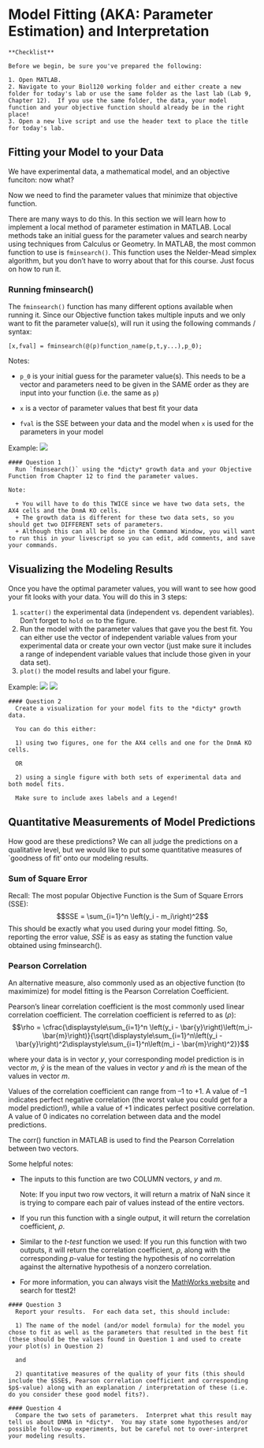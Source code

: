 # Model Fitting (AKA: Parameter Estimation) and Interpretation

  
```block
**Checklist**

Before we begin, be sure you've prepared the following:

1. Open MATLAB.
2. Navigate to your Biol120 working folder and either create a new folder for today's lab or use the same folder as the last lab (Lab 9, Chapter 12).  If you use the same folder, the data, your model function and your objective function should already be in the right place!
3. Open a new live script and use the header text to place the title for today's lab.
```


  
  
## Fitting your Model to your Data

We have experimental data, a mathematical model, and an objective funciton: now what?

Now we need to find the parameter values that minimize that objective function.

There are many ways to do this.  In this section we will learn how to implement a local method of parameter estimation in MATLAB.  Local methods take an initial guess for the parameter values and search nearby using techniques from Calculus or Geometry.  In MATLAB, the most common function to use is `fminsearch()`.  This function uses the Nelder-Mead simplex algorithm, but you don't have to worry about that for this course.  Just focus on how to run it.

### Running fminsearch()

The `fminsearch()` function has many different options available when running it.  Since our Objective function takes multiple inputs and we only want to fit the parameter value(s), will run it using the following commands / syntax:

`[x,fval] = fminsearch(@(p)function_name(p,t,y...),p_0);`

Notes:    

* `p_0` is your initial guess for the parameter value(s).  This needs to be a vector and parameters need to be given in the SAME order as they are input into your function (i.e. the same as `p`)
    
* `x` is a vector of parameter values that best fit your data
    
* `fval` is the SSE between your data and the model when `x` is used for the parameters in your model
  
Example:
![](run_fminsearch.png)

```block
#### Question 1
  Run `fminsearch()` using the *dicty* growth data and your Objective Function from Chapter 12 to find the parameter values. 

Note:

  + You will have to do this TWICE since we have two data sets, the AX4 cells and the DnmA KO cells.
  + The growth data is different for these two data sets, so you should get two DIFFERENT sets of parameters.
  + Although this can all be done in the Command Window, you will want to run this in your livescript so you can edit, add comments, and save your commands.
```

## Visualizing the Modeling Results

Once you have the optimal parameter values, you will want to see how good your fit looks with your data.  You will do this in 3 steps:

1) `scatter()` the experimental data (independent vs. dependent variables).  Don't forget to `hold on` to the figure.
2) Run the model with the parameter values that gave you the best fit.  You can either use the vector of independent variable values from your experimental data or create your own vector (just make sure it includes a range of independent variable values that include those given in your data set).
3) `plot()` the model results and label your figure.

Example:
![](visualize_fit.png)
![](modelFit.png)

```block
#### Question 2
  Create a visualization for your model fits to the *dicty* growth data.
  
  You can do this either:
  
  1) using two figures, one for the AX4 cells and one for the DnmA KO cells.  
  
  OR
  
  2) using a single figure with both sets of experimental data and both model fits.  
  
  Make sure to include axes labels and a Legend!
```


## Quantitative Measurements of Model Predictions

How good are these predictions?  We can all judge the predictions on a qualitative level, but we would like to put some quantitative measures of `goodness of fit' onto our modeling results. 

### Sum of Square Error

Recall:  The most popular Objective Function is the Sum of Square Errors (SSE):
$$SSE = \sum_{i=1}^n \left(y_i - m_i\right)^2$$
This should be exactly what you used during your model fitting.  So, reporting the error value, $SSE$ is as easy as stating the function value obtained using fminsearch().

### Pearson Correlation

An alternative measure, also commonly used as an objective function (to maximimize) for model fitting is the Pearson Correlation Coefficient.

Pearson's linear correlation coefficient is the most commonly used linear correlation coefficient. The correlation coefficient is referred to as ($\rho$):
$$\rho = \cfrac{\displaystyle\sum_{i=1}^n \left(y_i - \bar{y}\right)\left(m_i-\bar{m}\right)}{\sqrt{\displaystyle\sum_{i=1}^n\left(y_i - \bar{y}\right)^2\displaystyle\sum_{i=1}^n\left(m_i - \bar{m}\right)^2}}$$

where your data is in vector $y$, your corresponding model prediction is in vector $m$, $\bar{y}$ is the mean of the values in vector $y$ and $\bar{m}$ is the mean of the values in vector $m$.

Values of the correlation coefficient can range from –1 to +1. A value of –1 indicates perfect negative correlation (the worst value you could get for a model prediction!), while a value of +1 indicates perfect positive correlation. A value of 0 indicates no correlation between data and the model predictions.

The corr() function in MATLAB is used to find the Pearson Correlation between two vectors.  

Some helpful notes:

* The inputs to this function are two COLUMN vectors, $y$ and $m$.

    Note: If you input two row vectors, it will return a matrix of NaN since it is trying to compare each pair of values instead of the entire vectors.
* If you run this function with a single output, it will return the correlation coefficient, $\rho$.
* Similar to the *t-test* function we used: If you run this function with two outputs, it will return the correlation coefficient, $\rho$, along with the corresponding $p$-value for testing the hypothesis of no correlation against the alternative hypothesis of a nonzero correlation.
* For more information, you can always visit the [MathWorks website](http://www.mathworks.com/help/matlab/) and search for ttest2!\

```block
#### Question 3
  Report your results.  For each data set, this should include:
  
  1) The name of the model (and/or model formula) for the model you chose to fit as well as the parameters that resulted in the best fit (these should be the values found in Question 1 and used to create your plot(s) in Question 2)
  
  and
  
  2) quantitative measures of the quality of your fits (this should include the $SSE$, Pearson correlation coefficient and corresponding $p$-value) along with an explanation / interpretation of these (i.e. do you consider these good model fits?).
```



```block
#### Question 4
  Compare the two sets of parameters.  Interpret what this result may tell us about DNMA in *dicty*.  You may state some hypotheses and/or possible follow-up experiments, but be careful not to over-interpret your modeling results.
```




